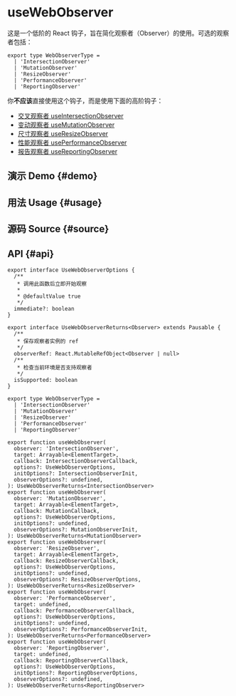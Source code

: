 # useWebObserver


<HooksType category="Browser" pausable isSupported lowLevel />

这是一个低阶的 React 钩子，旨在简化观察者（Observer）的使用。可选的观察者包括：

```tsx
export type WebObserverType =
  | 'IntersectionObserver'
  | 'MutationObserver'
  | 'ResizeObserver'
  | 'PerformanceObserver'
  | 'ReportingObserver'
```

你**不应该**直接使用这个钩子，而是使用下面的高阶钩子：

- [交叉观察者 useIntersectionObserver](/reference/use-intersection-observer)
- [变动观察者 useMutationObserver](/reference/use-mutation-observer)
- [尺寸观察者 useResizeObserver](/reference/use-resize-observer)
- [性能观察者 usePerformanceObserver](/reference/use-performance-observer)
- [报告观察者 useReportingObserver](/reference/use-reporting-observer)

## 演示 Demo \{#demo}


<App />

## 用法 Usage \{#usage}



## 源码 Source \{#source}


<Source />

## API \{#api}

```tsx
export interface UseWebObserverOptions {
  /**
   * 调用此函数后立即开始观察
   *
   * @defaultValue true
   */
  immediate?: boolean
}

export interface UseWebObserverReturns<Observer> extends Pausable {
  /**
   * 保存观察者实例的 ref
   */
  observerRef: React.MutableRefObject<Observer | null>
  /**
   * 检查当前环境是否支持观察者
   */
  isSupported: boolean
}

export type WebObserverType =
  | 'IntersectionObserver'
  | 'MutationObserver'
  | 'ResizeObserver'
  | 'PerformanceObserver'
  | 'ReportingObserver'

export function useWebObserver(
  observer: 'IntersectionObserver',
  target: Arrayable<ElementTarget>,
  callback: IntersectionObserverCallback,
  options?: UseWebObserverOptions,
  initOptions?: IntersectionObserverInit,
  observerOptions?: undefined,
): UseWebObserverReturns<IntersectionObserver>
export function useWebObserver(
  observer: 'MutationObserver',
  target: Arrayable<ElementTarget>,
  callback: MutationCallback,
  options?: UseWebObserverOptions,
  initOptions?: undefined,
  observerOptions?: MutationObserverInit,
): UseWebObserverReturns<MutationObserver>
export function useWebObserver(
  observer: 'ResizeObserver',
  target: Arrayable<ElementTarget>,
  callback: ResizeObserverCallback,
  options?: UseWebObserverOptions,
  initOptions?: undefined,
  observerOptions?: ResizeObserverOptions,
): UseWebObserverReturns<ResizeObserver>
export function useWebObserver(
  observer: 'PerformanceObserver',
  target: undefined,
  callback: PerformanceObserverCallback,
  options?: UseWebObserverOptions,
  initOptions?: undefined,
  observerOptions?: PerformanceObserverInit,
): UseWebObserverReturns<PerformanceObserver>
export function useWebObserver(
  observer: 'ReportingObserver',
  target: undefined,
  callback: ReportingObserverCallback,
  options?: UseWebObserverOptions,
  initOptions?: ReportingObserverOptions,
  observerOptions?: undefined,
): UseWebObserverReturns<ReportingObserver>
```
